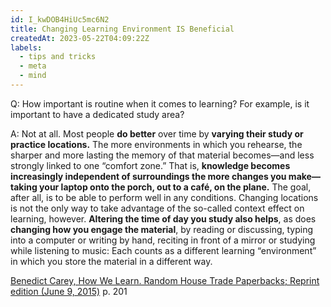 ```yaml
---
id: I_kwDOB4HiUc5mc6N2
title: Changing Learning Environment IS Beneficial
createdAt: 2023-05-22T04:09:22Z
labels:
  - tips and tricks
  - meta
  - mind
---
```


Q: How important is routine when it comes to learning? For example, is it important to have a dedicated study area?

A: Not at all. Most people **do better** over time by **varying their study or practice locations.** The more environments in which you rehearse, the sharper and more lasting the memory of that material becomes—and less strongly linked to one “comfort zone.” That is, **knowledge becomes increasingly independent of surroundings the more changes you make—taking your laptop onto the porch, out to a café, on the plane.** The goal, after all, is to be able to perform well in any conditions.
Changing locations is not the only way to take advantage of the so-called context effect on learning, however. **Altering the time of day you study also helps**, as does **changing how you engage the material**, by reading or discussing, typing into a computer or writing by hand, reciting in front of a mirror or studying while listening to music: Each counts as a different learning “environment” in which you store the material in a different way.

[Benedict Carey, How We Learn. Random House Trade Paperbacks; Reprint edition (June 9, 2015)](https://www.amazon.com/How-We-Learn-Surprising-Happens/dp/0812984293) p. 201
